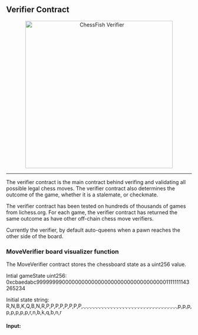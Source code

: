 
## Verifier Contract


<p align="center">
  <span style={{ display: "block", height: "20px" }}></span>
  <img src="../verifier.webp" alt="ChessFish Verifier" width="400" height="400"/>
</p>

_______

The verifier contract is the main contract behind verifing and validating all possible legal chess moves. The verifier contract also determines the outcome of the game, whether it is a stalemate, or checkmate.

The verifier contract has been tested on hundreds of thousands of games from lichess.org. For each game, the verifier contract has returned the same outcome as have other off-chain chess move verifiers. 

Currently the verifier, by default auto-queens when a pawn reaches the other side of the board. 


### MoveVerifier board visualizer function
The MoveVerifier contract stores the chessboard state as a uint256 value. 

Intial gameState uint256: 0xcbaedabc99999999000000000000000000000000000000001111111143265234

Initial state string: R,N,B,K,Q,B,N,R,P,P,P,P,P,P,P,P,.,.,.,.,.,.,.,.,.,.,.,.,.,.,.,.,.,.,.,.,.,.,.,.,.,.,.,.,.,.,.,.,p,p,p,p,p,p,p,p,r,n,b,k,q,b,n,r

#### Input:
<ChessBoard />
